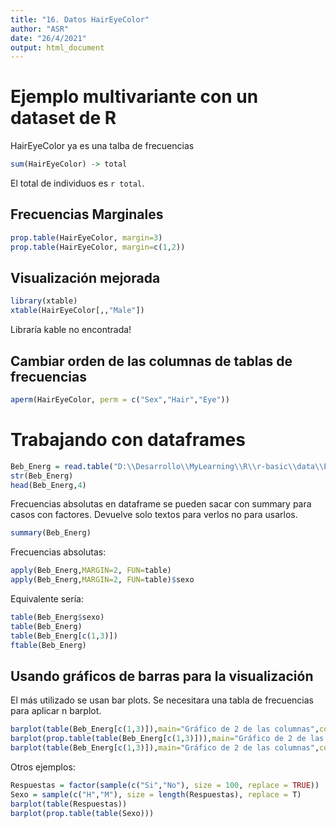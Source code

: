 ```yaml
---
title: "16. Datos HairEyeColor"
author: "ASR"
date: "26/4/2021"
output: html_document
---
```


# Ejemplo multivariante con un dataset de R
HairEyeColor ya es una talba de frecuencias
```r
sum(HairEyeColor) -> total
```

El total de individuos es `r total`.

## Frecuencias Marginales
```r
prop.table(HairEyeColor, margin=3)
prop.table(HairEyeColor, margin=c(1,2))
```

## Visualización mejorada
```r
library(xtable)
xtable(HairEyeColor[,,"Male"])
```

Libraría kable no encontrada!

## Cambiar orden de las columnas de tablas de frecuencias
```r
aperm(HairEyeColor, perm = c("Sex","Hair","Eye"))
```


# Trabajando con dataframes
```r
Beb_Energ = read.table("D:\\Desarrollo\\MyLearning\\R\\r-basic\\data\\EnergyDrink",header=TRUE)
str(Beb_Energ)
head(Beb_Energ,4)
```

Frecuencias absolutas en dataframe se pueden sacar con summary para casos con factores. Devuelve solo textos para verlos no para usarlos.
```r
summary(Beb_Energ)
```

Frecuencias absolutas:
```r
apply(Beb_Energ,MARGIN=2, FUN=table)
apply(Beb_Energ,MARGIN=2, FUN=table)$sexo
```

Equivalente sería:
```r
table(Beb_Energ$sexo)
table(Beb_Energ)
table(Beb_Energ[c(1,3)])
ftable(Beb_Energ)
```

## Usando gráficos de barras para la visualización
El más utilizado se usan bar plots.
Se necesitara una tabla de frecuencias para aplicar n barplot.
```r
barplot(table(Beb_Energ[c(1,3)]),main="Gráfico de 2 de las columnas",col=c("lightblue","pink","red","green","lightgreen"),legend.text=TRUE)
barplot(prop.table(table(Beb_Energ[c(1,3)])),main="Gráfico de 2 de las columnas con frecuencia relativa",col=c("lightblue","pink","red","green","lightgreen"),legend.text=TRUE)
barplot(table(Beb_Energ[c(1,3)]),main="Gráfico de 2 de las columnas",col=c("lightblue","pink","red","green","lightgreen"),legend.text=TRUE,beside=TRUE)
```

Otros ejemplos:
```r
Respuestas = factor(sample(c("Si","No"), size = 100, replace = TRUE))
Sexo = sample(c("H","M"), size = length(Respuestas), replace = T)
barplot(table(Respuestas))
barplot(prop.table(table(Sexo)))
```

